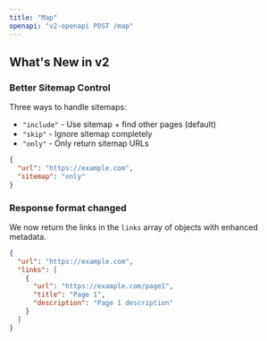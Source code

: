 ```yaml
---
title: "Map"
openapi: "v2-openapi POST /map"
---
```


## What's New in v2

### Better Sitemap Control

Three ways to handle sitemaps:

- `"include"` - Use sitemap + find other pages (default)
- `"skip"` - Ignore sitemap completely
- `"only"` - Only return sitemap URLs

```json
{
  "url": "https://example.com",
  "sitemap": "only"
}
```

### Response format changed

We now return the links in the `links` array of objects with enhanced metadata.

```json
{
  "url": "https://example.com",
  "links": [
    {
      "url": "https://example.com/page1",
      "title": "Page 1",
      "description": "Page 1 description"
    }
  ]
}
```
